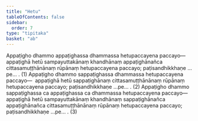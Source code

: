 ```yaml
---
title: "Hetu"
tableOfContents: false
sidebar:
  order: 7
type: "tipitaka"
basket: "ab"
---
```



<DynamicBreadcrumb />

<Division number="68">

<Paragraph number="697">
Appaṭigho dhammo appaṭighassa dhammassa hetupaccayena paccayo—  appaṭighā hetū sampayuttakānaṃ khandhānaṃ appaṭighānañca cittasamuṭṭhānānaṃ rūpānaṃ hetupaccayena paccayo; paṭisandhikkhaṇe …pe… . (1)
</Paragraph>

<Paragraph number="698">
Appaṭigho dhammo sappaṭighassa dhammassa hetupaccayena paccayo—  appaṭighā hetū sappaṭighānaṃ cittasamuṭṭhānānaṃ rūpānaṃ hetupaccayena paccayo; paṭisandhikkhaṇe …pe… . (2)
</Paragraph>

<Paragraph number="699">
Appaṭigho dhammo sappaṭighassa ca appaṭighassa ca dhammassa hetupaccayena paccayo—  appaṭighā hetū sampayuttakānaṃ khandhānaṃ sappaṭighānañca appaṭighānañca cittasamuṭṭhānānaṃ rūpānaṃ hetupaccayena paccayo; paṭisandhikkhaṇe …pe… . (3)
</Paragraph>
</Division>